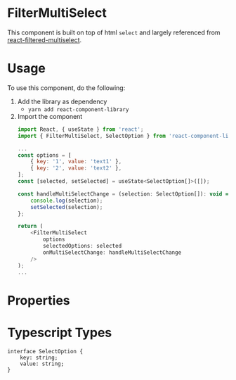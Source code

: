 
<Meta title='Docs/FilterMultiSelect' component={FilterMultiSelect} />

# FilterMultiSelect

This component is built on top of html `select` and largely referenced from [react-filtered-multiselect](https://github.com/insin/react-filtered-multiselect).

<Story id="components-filtermultiselect--basic" />

# Usage

To use this component, do the following:

1. Add the library as dependency
    - `yarn add react-component-library`
2. Import the component
    ```javascript
    import React, { useState } from 'react';
    import { FilterMultiSelect, SelectOption } from 'react-component-library';

    ...
    const options = [
        { key: '1', value: 'text1' },
        { key: '2', value: 'text2' },
    ];
    const [selected, setSelected] = useState<SelectOption[]>([]);

    const handleMultiSelectChange = (selection: SelectOption[]): void => {
        console.log(selection);
        setSelected(selection);
    };

    return (
        <FilterMultiSelect
            options
            selectedOptions: selected
            onMultiSelectChange: handleMultiSelectChange
        />
    );
    ...
    ```

# Properties

<ArgsTable of={FilterMultiSelect} />

# Typescript Types

```
interface SelectOption {
    key: string;
    value: string;
}
```


